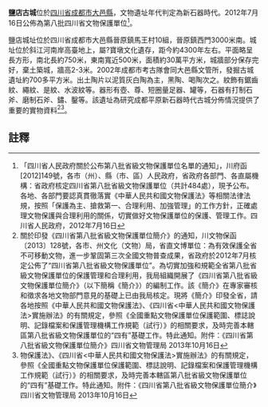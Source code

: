 {{msg:四川省文物保護單位
|名稱 = 鹽店古城
|編號 = 2
|圖片 = 
|級別 = S8
|分類 = 
|時代 = 新石器時代
|地点 = [[四川省|四川省]][[成都市|成都市]][[大邑縣|大邑縣]]
|坐標 =
|登錄 = 2012年7月16日
}}
'''鹽店古城'''位於[[四川省|四川省]][[成都市|成都市]][[大邑縣|大邑縣]]，文物遺址年代判定為新石器時代。2012年7月16日公佈為第八批四川省文物保護單位<ref>「四川省人民政府關於公布第八批省級文物保護單位名單的通知」，川府函[2012]149號，各市（州）、縣（市、區）人民政府，省政府各部門、各直屬機構：省政府核定四川省第八批省級文物保護單位（共計484處），現予公布。各地、各部門要認真貫徹落實《中華人民共和國文物保護法》等相關法律法規，按照「保護為主、搶救第一、合理利用、加強管理」的工作方針，正確處理文物保護與合理利用的關係，切實做好文物保護單位的保護、管理工作。四川省人民政府，2012年7月16日</ref>。

鹽店城址位於四川省成都市大邑縣晉原鎮馬王村10組，晉原鎮西門3000米南。城址位於斜江河南岸高臺地上，屬?寶墩文化遺存，距今約4300年左右。平面略呈長方形，南北長約750米，東南寬近500米，面積約30萬平方米，城牆部分保存完好，棄土築城，牆高2-3米。2002年成都市考古隊會同大邑縣文管所，發掘古城遺址約700多平方米。出土陶片以泥質灰白陶為主，黑陶、喝陶次之。紋飾有鋸齒紋、繩紋、是紋、水波紋等。器形有壺、尊、短圈量足器、罐等，石器有打制石斧、磨制石斧、鏽、鑿等。該遺址為研究成都平原新石器時代古城分佈情況提供了重要的實物資料<ref>關於印發《四川省第八批省級文物保護單位簡介》的通知，川文物保函〔2013〕128號，各市、州文化（文物）局，省直文博單位：為有效保護全省不可移動文物，進一步鞏固第三次全國文物普查成果，省政府於2012年7月核定公佈了“四川省第八批省級文物保護單位”。為切實加強和規範全省第八批省級文物保護單位的保護管理和合理利用，我局組織開展了《四川省第八批省級文物保護單位簡介》（以下簡稱《簡介》）的編制工作。該《簡介》在專家審核和徵求各地文物部門意見的基礎上已由我局核定。現將《簡介》印發全省，請各地按照《中華人民共和國文物保護法》、《四川省<中華人民共和國文物保護法>實施辦法》的有關規定，參照《全國重點文物保護單位保護範圍、標誌說明、記錄檔案和保護管理機構工作規範（試行）》的相關要求，及時完善本轄區第八批省級文物保護單位的“四有”基礎工作。特此通知。附件：《四川省第八批省級文物保護單位簡介》四川省文物管理局  2013年10月16日</ref><ref>物保護法》、《四川省<中華人民共和國文物保護法>實施辦法》的有關規定，參照《全國重點文物保護單位保護範圍、標誌說明、記錄檔案和保護管理機構工作規範（試行）》的相關要求，及時完善本轄區第八批省級文物保護單位的“四有”基礎工作。特此通知。附件：《四川省第八批省級文物保護單位簡介》四川省文物管理局  2013年10月16日</ref>。
==註釋==
{{reflist}}